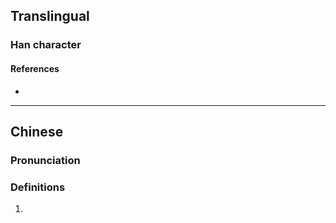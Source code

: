 {{character info/new}}
==Translingual==

===Han character===
{{Han char|rn=93|rad=牛|as=08|sn=12|four=27581|canj=HQBMC|ids=⿰牜具}}

====References====
* {{Han ref|kx=0702.141|hdz=31813.030|uh=728B|ud=29323|bh=DA6C|bd=55916}}

----

==Chinese==
{{zh-forms|alt=⿰牜⿵冂大:second-round simplified}}

===Pronunciation===
{{zh-pron
|m=jù
|c=
|cat=
}}

===Definitions===
{{zh-hanzi}}

# {{defn|lang=yue|sort=牛08}}